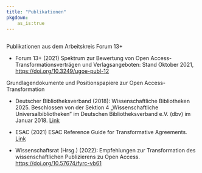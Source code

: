 ```yaml
---
title: "Publikationen"
pkgdown:
    as_is:true
---
```


##

<p class="h2">Publikationen aus dem Arbeitskreis Forum 13+</p>

- Forum 13+ (2021) Spektrum zur Bewertung von Open Access-Transformationsverträgen und Verlagsangeboten: Stand Oktober 2021, <https://doi.org/10.3249/ugoe-publ-12>

<p class="h2">Grundlagendokumente und Positionspapiere zur Open Access-Transformation</p>


- Deutscher Bibliotheksverband (2018): Wissenschaftliche Bibliotheken 2025. Beschlossen von der Sektion 4 „Wissenschaftliche Universalbibliotheken" im Deutschen Bibliotheksverband e.V. (dbv) im Januar 2018. [Link](https://www.bibliotheksverband.de/fileadmin/user_upload/Sektionen/sektion4/Publikationen/WB2025_Endfassung_endg.pdf)

- ESAC (2021) ESAC Reference Guide for Transformative Agreements. [Link](https://esac-initiative.org/about/transformative-agreements/guidelines-for-transformative-agreements/)

- Wissenschaftsrat (Hrsg.) (2022): Empfehlungen zur Transformation des wissenschaftlichen Publizierens zu Open Access. <https://doi.org/10.57674/fyrc-vb61>
